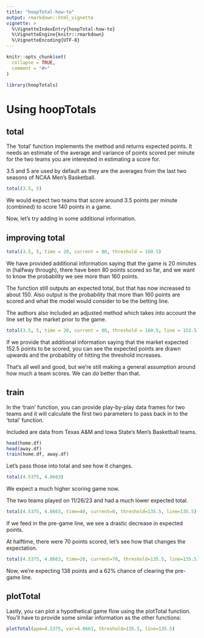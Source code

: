 ```yaml
---
title: "hoopTotal-how-to"
output: rmarkdown::html_vignette
vignette: >
  %\VignetteIndexEntry{hoopTotal-how-to}
  %\VignetteEngine{knitr::rmarkdown}
  %\VignetteEncoding{UTF-8}
---
```


```r
knitr::opts_chunk$set(
  collapse = TRUE,
  comment = "#>"
)
```

```r
library(hoopTotals)
```


# Using hoopTotals


## total

The 'total' function implements the method and returns expected points.
It needs an estimate of the average and variance of points scored per minute
for the two teams you are interested in estimating a score for.

3.5 and 5 are used by default as they are the averages from the last two seasons of NCAA Men's Basketball.

```r
total(3.5, 5)
```

We would expect two teams that score around 3.5 points per minute (combined) to score 140 points in a game.

Now, let's try adding in some additional information.


## improving total

```r
total(3.5, 5, time = 20, current = 80, threshold = 160.5)
```

We have provided additional information saying that the game is 20 minutes in (halfway through), there 
have been 80 points scored so far, and we want to know the probability we see more than 160 points.

The function still outputs an expected total, but that has now increased to about 150. Also output is the
probability that more than 160 points are scored and what the model would consider to be the betting line.

The authors also included an adjusted method which takes into account the line set by the market
prior to the game.

```r
total(3.5, 5, time = 20, current = 80, threshold = 160.5, line = 152.5)
```

If we provide that additional information saying that the market expected 152.5 points to be scored,
you can see the expected points are drawn upwards and the probability of hitting the threshold increases.

That's all well and good, but we're still making a general assumption around how much a team scores.
We can do better than that.


## train

In the 'train' function, you can provide play-by-play data frames for two teams
and it will calculate the first two parameters to pass back in to the 'total' function.

Included are data from Texas A&M and Iowa State's Men's Basketball teams.

```r
head(home.df)
head(away.df)
train(home.df, away.df)
```

Let's pass those into total and see how it changes.

```r
total(4.5375, 4.8663)
```

We expect a much higher scoring game now. 

The two teams played on 11/26/23 and had a much lower expected total.

```r
total(4.5375, 4.8663, time=40, current=0, threshold=135.5, line=135.5)
```

If we feed in the pre-game line, we see a drastic decrease in expected points.

At halftime, there were 70 points scored, let's see how that changes the expectation.

```r
total(4.5375, 4.8663, time=20, current=70, threshold=135.5, line=135.5)
```

Now, we're expecting 138 points and a 62% chance of clearing the pre-game line.


## plotTotal

Lastly, you can plot a hypothetical game flow using the plotTotal function. 
You'll have to provide some similar information as the other functions:

```r
plotTotal(ppm=4.5375, var=4.8663, threshold=135.5, line=135.5)
```
